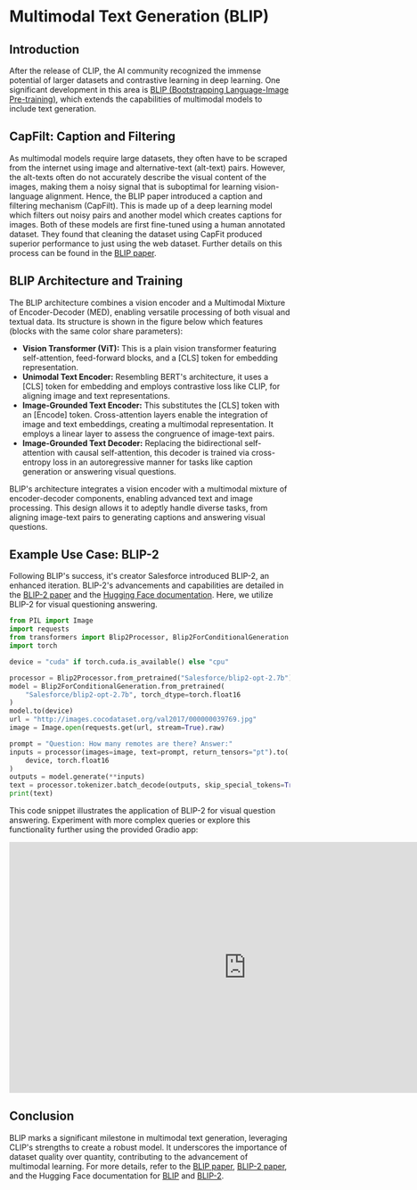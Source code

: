 # Multimodal Text Generation (BLIP)

## Introduction

After the release of CLIP, the AI community recognized the immense potential of larger datasets and contrastive learning in deep learning. One significant development in this area is [BLIP (Bootstrapping Language-Image Pre-training)](https://arxiv.org/abs/2201.12086), which extends the capabilities of multimodal models to include text generation.

## CapFilt: Caption and Filtering

As multimodal models require large datasets, they often have to be scraped from the internet using image and alternative-text (alt-text) pairs. However, the alt-texts often do not accurately describe the visual content of the images, making them a noisy signal that is suboptimal for learning vision-language alignment. Hence, the BLIP paper introduced a caption and filtering mechanism (CapFilt). This is made up of a deep learning model which filters out noisy pairs and another model which creates captions for images. Both of these models are first fine-tuned using a human annotated dataset. They found that cleaning the dataset using CapFit produced superior performance to just using the web dataset. Further details on this process can be found in the [BLIP paper](https://arxiv.org/abs/2201.12086).

## BLIP Architecture and Training

The BLIP architecture combines a vision encoder and a Multimodal Mixture of Encoder-Decoder (MED), enabling versatile processing of both visual and textual data. Its structure is shown in the figure below which features (blocks with the same color share parameters):

- **Vision Transformer (ViT):** This is a plain vision transformer featuring self-attention, feed-forward blocks, and a [CLS] token for embedding representation.
- **Unimodal Text Encoder:** Resembling BERT's architecture, it uses a [CLS] token for embedding and employs contrastive loss like CLIP, for aligning image and text representations.
- **Image-Grounded Text Encoder:** This substitutes the [CLS] token with an [Encode] token. Cross-attention layers enable the integration of image and text embeddings, creating a multimodal representation. It employs a linear layer to assess the congruence of image-text pairs.
- **Image-Grounded Text Decoder:** Replacing the bidirectional self-attention with causal self-attention, this decoder is trained via cross-entropy loss in an autoregressive manner for tasks like caption generation or answering visual questions.

BLIP's architecture integrates a vision encoder with a multimodal mixture of encoder-decoder components, enabling advanced text and image processing. This design allows it to adeptly handle diverse tasks, from aligning image-text pairs to generating captions and answering visual questions.

## Example Use Case: BLIP-2

Following BLIP's success, it's creator Salesforce introduced BLIP-2, an enhanced iteration. BLIP-2's advancements and capabilities are detailed in the [BLIP-2 paper](https://arxiv.org/abs/2301.12597) and the [Hugging Face documentation](https://huggingface.co/docs/transformers/model_doc/blip-2). Here, we utilize BLIP-2 for visual questioning answering.

```python
from PIL import Image
import requests
from transformers import Blip2Processor, Blip2ForConditionalGeneration
import torch

device = "cuda" if torch.cuda.is_available() else "cpu"

processor = Blip2Processor.from_pretrained("Salesforce/blip2-opt-2.7b")
model = Blip2ForConditionalGeneration.from_pretrained(
    "Salesforce/blip2-opt-2.7b", torch_dtype=torch.float16
)
model.to(device)
url = "http://images.cocodataset.org/val2017/000000039769.jpg"
image = Image.open(requests.get(url, stream=True).raw)

prompt = "Question: How many remotes are there? Answer:"
inputs = processor(images=image, text=prompt, return_tensors="pt").to(
    device, torch.float16
)
outputs = model.generate(**inputs)
text = processor.tokenizer.batch_decode(outputs, skip_special_tokens=True)
print(text)
```

This code snippet illustrates the application of BLIP-2 for visual question answering. Experiment with more complex queries or explore this functionality further using the provided Gradio app:

<iframe
  src="https://hysts-BLIP2.hf.space"
  frameborder="0"
  width="850"
  height="450"
></iframe>

## Conclusion

BLIP marks a significant milestone in multimodal text generation, leveraging CLIP's strengths to create a robust model. It underscores the importance of dataset quality over quantity, contributing to the advancement of multimodal learning. For more details, refer to the [BLIP paper](https://arxiv.org/abs/2201.12086), [BLIP-2 paper](https://arxiv.org/abs/2301.12597), and the Hugging Face documentation for [BLIP](https://huggingface.co/docs/transformers/model_doc/blip) and [BLIP-2](https://huggingface.co/docs/transformers/model_doc/blip-2).
